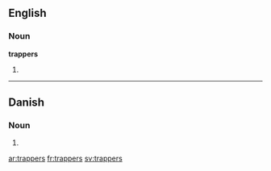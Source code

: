 ==English==

===Noun===
'''trappers'''

# {{plural of|trapper}}

----

==Danish==

===Noun===
{{infl|da|noun form|g=c}}

# {{form of|genitive plural indefinite|trappe|lang=Danish}}

[[ar:trappers]]
[[fr:trappers]]
[[sv:trappers]]
